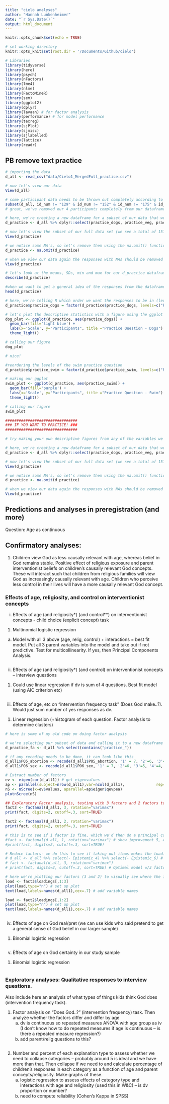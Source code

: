 ```yaml
---
title: "cielo analyses"
author: "Hannah Lunkenheimer"
date: "`r Sys.Date()`"
output: html_document
---
```


```r
knitr::opts_chunk$set(echo = TRUE)

# set working directory
knitr::opts_knit$set(root.dir = '/Documents/Github/cielo')

# Libraries 
library(tidyverse)
library(here)
library(psych)
library(nFactors)
library(lme4)
library(nlme)
library(FactoMineR)
library(sem)
library(ggplot2)
library(dplyr)
library(lavaan) # for factor analysis 
library(performance) # for model performance
library(texreg)
library(sjPlot)
library(sjmisc)
library(sjlabelled)
library(lattice)
library(readr)

```

## PB remove text practice

```r
# importing the data
d_all <- read_csv("data/Cielo1_MergedFull_practice.csv")

# now let's view our data
View(d_all)

# some participant data needs to be thrown out completely according to the red rows in our CSV file, so let's remove those participants completely here (ID 129, 152, 175, and 277)
subset(d_all, id_num != "129" & id_num != "152" & id_num != "175" & id_num != "277")
# great, we've removed our 4 participants completely from our dataframe d_all and now have all of the participants we can use for analyses
```

```r

# here, we're creating a new dataframe for a subset of our data that we want to look at (the practice questions)
d_practice <- d_all %>% dplyr::select(practice_dogs, practice_veg, practice_swim)

# now let's view the subset of our full data set (we see a total of 151 participants)
View(d_practice)

# we notice some NA's, so let's remove them using the na.omit() function 
d_practice <- na.omit(d_practice) 

# when we view our data again the responses with NAs should be removed now (now we see 148 participants)
View(d_practice)

```

```r

# let's look at the means, SDs, min and max for our d_practice dataframe
describe(d_practice)

#when we want to get a general idea of the responses from the dataframe, we can use the head() function for a quick look (the tibble() fuction also works for this)
head(d_practice)

# here, we're telling R which order we want the responses to be in (levels) so that our figure matches our scale. you can specify any order you want here by using ""s and what the responses are exactly. for example, if we had written "really disagree", R would not have ordered that response bc of the capitalization sensitivity
d_practice$practice_dogs = factor(d_practice$practice_dogs, levels=c("Really Disagree", "Disagree", "Kind of Disagree", "Kind of Agree", "Agree", "Really Agree"))

# let's plot the descriptive statistics with a figure using the ggplot package in our library
dog_plot <- ggplot(d_practice, aes(practice_dogs)) +
  geom_bar(fill='light blue') +
  labs(x='Scale', y="Participants", title ="Practice Question - Dogs") +
  theme_light()

# calling our figure
dog_plot

# nice!

#reordering the levels of the swim practice question
d_practice$practice_swim = factor(d_practice$practice_swim, levels=c("Really Disagree", "Disagree", "Kind of Disagree", "Kind of Agree", "Agree", "Really Agree"))

# making our ggplot
swim_plot <- ggplot(d_practice, aes(practice_swim)) +
  geom_bar(fill='purple') + 
  labs(x='Scale', y="Participants", title ="Practice Question - Swim") + 
  theme_light()

# calling our figure
swim_plot

################################
### IF YOU WANT TO PRACTICE! ###
################################

# try making your own descriptive figures from any of the variables we have access to in our cielo data. if you're having trouble remembering what the column names are, use the View() function 
```
```r

# here, we're creating a new dataframe for a subset of our data that we want to look at (the practice questions)
d_practice <- d_all %>% dplyr::select(practice_dogs, practice_veg, practice_swim)

# now let's view the subset of our full data set (we see a total of 151 participants)
View(d_practice)

# we notice some NA's, so let's remove them using the na.omit() function 
d_practice <- na.omit(d_practice) 

# when we view our data again the responses with NAs should be removed now (now we see 148 participants)
View(d_practice)
```

## Predictions and analyses in preregistration (and more)

Question: Age as continuous

## Confirmatory analyses:
1.	Children view God as less causally relevant with age, whereas belief in God remains stable. Positive effect of religious exposure and parent interventionist beliefs on children’s causally relevant God concepts. These will interact such that children from religious families will view God as increasingly causally relevant with age. Children who perceive less control in their lives will have a more causally relevant God concept.

### Effects of age, religiosity, and control on interventionist concepts

i.	Effects of age (and religiosity*) (and control**) on interventionist concepts - child choice (explicit concept) task

1.	Multinomial logistic regression
a.	Model with all 3 above (age, relig, control) + interactions = best fit model. Put all 3 parent variables into the model and take out if not predictive. Test for multicollinearity. If yes, then Principal Components Analysis.

```r


```

ii.	Effects of age (and religiosity*) (and control) on interventionist concepts – interview questions
1.	Could use linear regression if dv is sum of 4 questions. Best fit model (using AIC criterion etc)

```r


```

iii.	Effects of age, etc on “intervention frequency task” (Does God make..?). Would just sum number of yes responses as dv.
1.	Linear regression (+histogram of each question. Factor analysis to determine clusters)

```r
# here is some of my old code on doing factor analysis

# we're selecting our subset of data and calling it to a new dataframe
d_practice_fa <- d_all %>% select(contains("practice_")) 

# if any recoding needs to be done, it can look like this
d_all1$PO5_abortion <- recode(d_all1$PO5_abortion, '1' = 7, '2'=6, '3'=5, '4'=4, '5'=3, '6'=2, '7'=1)
d_all1$PO6_sex <- recode(d_all1$PO6_sex, '1' = 7, '2'=6, '3'=5, '4'=4, '5'=3, '6'=2, '7'=1)

# Extract number of factors
ev <- eigen(cor(d_all1)) # get eigenvalues
ap <- parallel(subject=nrow(d_all1),var=ncol(d_all1),              rep=100,cent=.05)
nS <- nScree(x=ev$values, aparallel=ap$eigen$qevpea)
plotnScree(nS)

## Exploratory Factor analysis, testing with 3 factors and 2 factors to start, using varimax rotation for all
fact3 <- factanal(d_all1, 3, rotation="varimax") 
print(fact, digits=2, cutoff=.3, sort=TRUE)

fact2 <- factanal(d_all1, 2, rotation="varimax") 
print(fact, digits=2, cutoff=.3, sort=TRUE)

# this is to see if 1 factor is fine, which we'd then do a principal components analysis if this was the best loading
#fact <- factanal(d_all, 1, rotation="varimax") # show improvement 5, 4, 3
#print(fact, digits=2, cutoff=.3, sort=TRUE)

# Reduce factors- we do this to see if taking out items makes the loadings more clear. regardless of the outcome we find, it's up to our discretion as researchers on whether or not to omit certain items from a set of questions based on rationale
# d_all <- d_all %>% select(- Epistemic_4) %>% select(- Epistemic_6) # Why? 
# fact <- factanal(d_all, 3, rotation="varimax")
# print(fact, digits=2, cutoff=.3, sort=TRUE) # Optimal model w/3 factors 

# here we're plotting our factors (3 and 2) to visually see where the items are loading
load <- fact3$loadings[,1:3]
plot(load,type="n") # set up plot
text(load,labels=names(d_all1),cex=.7) # add variable names

load <- fact2$loadings[,1:2]
plot(load,type="n") # set up plot
text(load,labels=names(d_all1),cex=.7) # add variable names

```

```r


```

iv.	Effects of age on God real/pret (we can use kids who said pretend to get a general sense of God belief in our larger sample)
1.	Binomial logistic regression

```r


```

v.	Effects of age on God certainty in our study sample
1.	Binomial logistic regression

```r


```

### Exploratory analyses: Qualitative responses to interview questions. 
Also include here an analysis of what types of things kids think God does (intervention frequency task).

1.  Factor analysis on “Does God..?” (intervention frequency) task. Then analyze whether the factors differ and differ by age
	a. dv is continuous so repeated measures ANOVA with age group as iv (I don’t know how to do repeated measures if age is continuous – is there a repeated measure regression?)
	b. add parent/relig questions to this?
	
```r


```

2. Number and percent of each explanation type to assess whether we need to collapse categories – probably around 5 is ideal and we have more than that. Then collapse if we need to and calculate percentage of children’s responses in each category as a function of age and parent concepts/religiosity. Make graphs of these. 
	a. logistic regression to assess effects of category type and interactions with age and religiosity (used this in W&C) – is dv proportion or number?
	b. need to compute reliability (Cohen’s Kappa in SPSS)
	
```r


```
